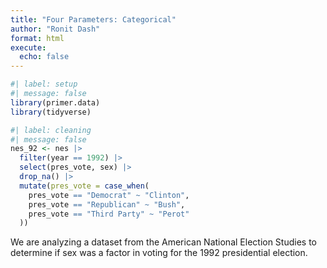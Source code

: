 ```yaml
---
title: "Four Parameters: Categorical"
author: "Ronit Dash"
format: html
execute: 
  echo: false
---
```


```r
#| label: setup
#| message: false
library(primer.data)
library(tidyverse)
```

```r
#| label: cleaning
#| message: false
nes_92 <- nes |> 
  filter(year == 1992) |>
  select(pres_vote, sex) |>
  drop_na() |> 
  mutate(pres_vote = case_when(
    pres_vote == "Democrat" ~ "Clinton",
    pres_vote == "Republican" ~ "Bush",
    pres_vote == "Third Party" ~ "Perot"
  ))
```
We are analyzing a dataset from the American National Election Studies to determine if sex was a factor in voting for the 1992 presidential election.
